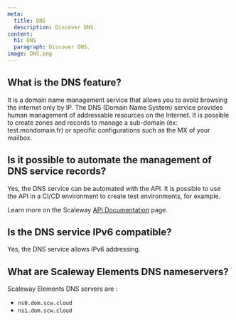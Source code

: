```yaml
---
meta:
  title: DNS
  description: Discover DNS.
content:
  h1: DNS
  paragraph: Discover DNS.
image: DNS.png
---
```


## What is the DNS feature?

It is a domain name management service that allows you to avoid browsing the internet only by IP.
The DNS (Domain Name System) service provides human management of addressable resources on the Internet.
It is possible to create zones and records to manage a sub-domain (ex: test.mondomain.fr) or specific configurations such as the MX of your mailbox.

## Is it possible to automate the management of DNS service records?

Yes, the DNS service can be automated with the API. It is possible to use the API in a CI/CD environment to create test environments, for example.

Learn more on the Scaleway [API Documentation](https://developers.scaleway.com/en/products/domain/dns/api/) page.

## Is the DNS service IPv6 compatible?

Yes, the DNS service allows IPv6 addressing.

## What are Scaleway Elements DNS nameservers?

Scaleway Elements DNS servers are :
- `ns0.dom.scw.cloud`
- `ns1.dom.scw.cloud`